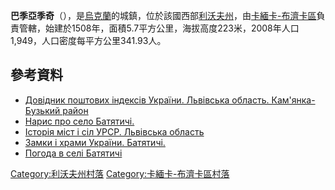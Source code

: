{{coord|50|6|35|N|24|15|59|E|scale:100000|display=title}}

'''巴季亞季奇'''（{{lang-uk|Батятичі}}），是[[烏克蘭|烏克蘭]]的城鎮，位於該國西部[[利沃夫州|利沃夫州]]，由[[卡緬卡-布濟卡區|卡緬卡-布濟卡區]]負責管轄，始建於1508年，面積5.7平方公里，海拔高度223米，2008年人口1,949，人口密度每平方公里341.93人。

==參考資料==
*[http://www.uaidx.com/13/287/index Довідник поштових індексів України. Львівська область. Кам'янка-Бузький район] {{Wayback|url=http://www.uaidx.com/13/287/index |date=20160909184945 }}
* [https://web.archive.org/web/20120413191313/http://kambuz.org.ua/publ/19-1-0-19 Нарис про село Батятичі.]
* [https://web.archive.org/web/20101012114240/http://www.igsu.org.ua/Lvovskaja.obl/Kamensko-Bugskij.rajon/Batjaticzi.html Історія міст і сіл УРСР. Львівська область]
* [http://www.castles.com.ua/batiatyczy.html Замки і храми України. Батятичі.] {{Wayback|url=http://www.castles.com.ua/batiatyczy.html |date=20160926025441 }}
* [http://weather.in.ua/ua/l'vovskaja/736 Погода в селі Батятичі]{{Wayback|url=http://weather.in.ua/ua/l%27vovskaja/736 |date=20160324074651 }}

[[Category:利沃夫州村落|Category:利沃夫州村落]]
[[Category:卡緬卡-布濟卡區村落|Category:卡緬卡-布濟卡區村落]]


{{Lviv-geo-stub}}